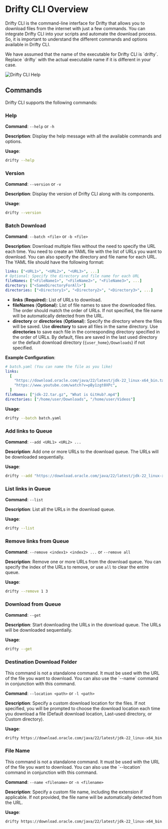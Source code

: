 
# Drifty CLI Overview

Drifty CLI is the command-line interface for Drifty that allows you to download files from the internet with just a few commands. You can integrate Drifty CLI into your scripts and automate the download process. So, it is important to understand the different commands and options available in Drifty CLI.

<Callout type="default">
We have assumed that the name of the executable for Drifty CLI is `drifty`. Replace `drifty` with the actual executable name if it is different in your case.
</Callout>

![Drifty CLI Help](https://github.com/user-attachments/assets/b695f3b4-c695-4dfe-a431-9742671488f9)

## Commands

Drifty CLI supports the following commands:

### Help

**Command**: `--help` or `-h`

**Description**: Display the help message with all the available commands and options.

**Usage**:

```bash
drifty --help
```

### Version

**Command**: `--version` or `-v`

**Description**: Display the version of Drifty CLI along with its components.

**Usage**:

```bash
drifty --version
```

### Batch Download

**Command**: `--batch <file>` or `-b <file>`

**Description**: Download multiple files without the need to specify the URL each time. You need to create an YAML file with the list of URLs you want to download. You can also specify the directory and file name for each URL. The YAML file should have the following format:

```yaml filename="sample.yaml" showLineNumbers
links: ["<URL1>", "<URL2>", "<URL3>", ...]
# Optional: Specify the directory and file name for each URL
fileNames: ["<FileName1>", "<FileName2>", "<FileName3>", ...]
directory: ["<SameDirectoryForAll>"]
directories: ["<Directory1>", "<Directory2>", "<Directory3>", ...]
```

- **links** (**Required**): List of URLs to download.
- **fileNames** (**Optional**): List of file names to save the downloaded files. The order should match the order of URLs. If not specified, the file name will be automatically detected from the URL.
- **directory** or **directories** (**Optional**): Specify the directory where the files will be saved. Use **directory** to save all files in the same directory. Use **directories** to save each file in the corresponding directory specified in the order of URLs. By default, files are saved in the last used directory or the default download directory (`{user_home}/Downloads`) if not specified.

**Example Configuration**:

```yaml filename="batch.yaml" showLineNumbers
# batch.yaml (You can name the file as you like)
links:
  [
    "https://download.oracle.com/java/22/latest/jdk-22_linux-x64_bin.tar.gz",
    "https://www.youtube.com/watch?v=pBy1zgt0XPc",
  ]
fileNames: ["jdk-22.tar.gz", "What is GitHub?.mp4"]
directories: ["/home/user/Downloads", "/home/user/Videos"]
```

**Usage**:

```bash
drifty --batch batch.yaml
```

### Add links to Queue

**Command**: `--add <URL1> <URL2> ...`

**Description**: Add one or more URLs to the download queue. The URLs will be downloaded sequentially.

**Usage**:

```bash
drifty --add "https://download.oracle.com/java/22/latest/jdk-22_linux-x64_bin.tar.gz" "https://www.youtube.com/watch?v=pBy1zgt0XPc"
```

### List links in Queue

**Command**: `--list`

**Description**: List all the URLs in the download queue.

**Usage**:

```bash
drifty --list
```

### Remove links from Queue

**Command**: `--remove <index1> <index2> ...` or `--remove all`

**Description**: Remove one or more URLs from the download queue. You can specify the index of the URLs to remove, or use `all` to clear the entire queue.

**Usage**:

```bash
drifty --remove 1 3
```

### Download from Queue

**Command**: `--get`

**Description**: Start downloading the URLs in the download queue. The URLs will be downloaded sequentially.

**Usage**:

```bash
drifty --get
```

### Destination Download Folder

<Callout type="info">
This command is not a standalone command. It must be used with the URL of the file you want to download.
You can also use the `--name` command in conjunction with this command.
</Callout>

**Command**: `--location <path>` or `-l <path>`

**Description**: Specify a custom download location for the files. If not specified, you will be prompted to choose the download location each time you download a file (Default download location, Last-used directory, or Custom directory).

**Usage**:

```bash
drifty https://download.oracle.com/java/22/latest/jdk-22_linux-x64_bin.tar.gz --location /home/user/Downloads
```

### File Name

<Callout type="info">
This command is not a standalone command. It must be used with the URL of the file you want to download.
You can also use the `--location` command in conjunction with this command.
</Callout>

**Command**: `--name <filename>` or `-n <filename>`

**Description**: Specify a custom file name, including the extension if applicable. If not provided, the file name will be automatically detected from the URL.

**Usage**:

```bash
drifty https://download.oracle.com/java/22/latest/jdk-22_linux-x64_bin.tar.gz --name jdk-22.tar.gz
```
